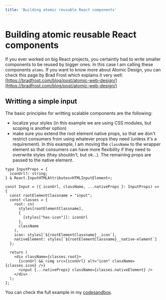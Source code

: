 ```yaml
---
title: 'Building atomic reusable React components'
---
```

# Building atomic reusable React components
If you ever worked on big React projects, you certaintly had to write smaller components to be reused by bigger ones.
In this case I am calling these components `atoms`. If you want to know more about Atomic Design, you can check
this page by Brad Frost which explains it very well: [https://bradfrost.com/blog/post/atomic-web-design/](https://bradfrost.com/blog/post/atomic-web-design/)

## Writting a simple input
The basic principles for writting scalable components are the following:
- localize your styles (in this example we are using CSS modules, but scoping is another option)
- make sure you extend the root element native props, so that we don't restrict consumers from using whatever props they need (unless it's a requirement).
In this example, I am moving the `className` to the wrapper element so that consumers can have more flexibility if they need to overwrite styles (they shouldn't, but ok...).
The remaining props are passed to the native element.

```tsx
type InputProps = {
  iconUrl?: string;
} & React.InputHTMLAttributes<HTMLInputElement>;

const Input = ({ iconUrl, className, ...nativeProps }: InputProps) => {
  const rootElementClassname = "input";
  const classes = {
    root: cn(
      styles[rootElementClassname],
      {
        [styles["has-icon"]]: iconUrl
      },
      className
    ),
    icon: styles[`${rootElementClassname}__icon`],
    nativeElement: styles[`${rootElementClassname}__native-element`]
  };

  return (
    <div className={classes.root}>
      {iconUrl && <img src={iconUrl} alt="icon" className={classes.icon} />}
      <input {...nativeProps} className={classes.nativeElement} />
    </div>
  );
};
```

You can check the full example in my [codesandbox](https://codesandbox.io/s/atomic-reusable-components-jnrt3z).
